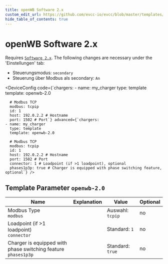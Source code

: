 ```yaml
---
title: openWB Software 2.x
custom_edit_url: https://github.com/evcc-io/evcc/blob/master/templates/definition/charger/openwb-2.0.yaml
hide_table_of_contents: true
---
```



# openWB Software 2.x

<div className="device-detail-container">
  <div className="device-detail-content">
    <DeviceFeatures features="1p3p,mA,rfid" />

Requires [`Software 2.x`](https://github.com/openWB/core).
The following changes are necessary under the 'Einstellungen' tab:

* Steuerungsmodus: `secondary`
* Steuerung über Modbus als secondary: `An`


<DeviceConfig code={`chargers:
    - name: my_charger
      type: template
      template: openwb-2.0
      
      # Modbus TCP
      modbus: tcpip
      id: 1
      host: 192.0.2.2 # Hostname
      port: 1502 # Port`} advanced={`chargers:
    - name: my_charger
      type: template
      template: openwb-2.0
      
      # Modbus TCP
      modbus: tcpip
      id: 1
      host: 192.0.2.2 # Hostname
      port: 1502 # Port
      connector: 1 # Loadpoint (if >1 loadpoint), optional
      phases1p3p: true # Charger is equipped with phase switching feature, optional`} />
  </div>
  <div className="device-detail-icon">
    <evcc-icon
      type="charger"
      name="openwb-software-2-x"
      size="400px"
      alt="openWB Software 2.x"
      className="device-detail-icon-img"
    ></evcc-icon>
  </div>
</div>

## Template Parameter `openwb-2.0`

| Name | Explanation | Value | Optional |
|-----------|-------------|-------|----------|
| Modbus Type<br/>`modbus` |  | Auswahl: `tcpip` | no |
| Loadpoint (if >1 loadpoint)<br/>`connector` |  | Standard: `1` | no |
| Charger is equipped with phase switching feature<br/>`phases1p3p` |  | Standard: `true` | no |

